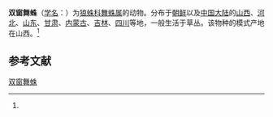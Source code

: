 {{Speciesbox
| name = 双窗舞蛛
| status = 
| status_system = 
| image = 
| genus = Alopecosa
| species = licenti
| authority = (Schenkel, 1953)<ref name='id13767'>{{cite web| url =http://www.bioinfo.cn/db05/BjdwSpecies.php?action=view&id=13767| title =双窗舞蛛| work =《中国动物物种编目数据库》| publisher =中国科学院微生物研究所| author =中国科学院动物研究所| accessdate =2009-04-28| deadurl =yes| archiveurl =https://web.archive.org/web/20160305024612/http://www.bioinfo.cn/db05/BjdwSpecies.php?action=view&id=13767| archivedate =2016-03-05}}</ref>
}}

'''双窗舞蛛'''（[[学名|学名]]：{{lang|la|''Alopecosa licenti''}}）为[[狼蛛科|狼蛛科]][[舞蛛属|舞蛛属]]的动物。分布于[[朝鲜|朝鲜]]以及[[中国大陆|中国大陆]]的[[山西|山西]]、[[河北|河北]]、[[山东|山东]]、[[甘肃|甘肃]]、[[内蒙古|内蒙古]]、[[吉林|吉林]]、[[四川|四川]]等地，一般生活于草丛。该物种的模式产地在山西。<ref name='id13767'/>

== 参考文献 ==
{{reflist}}

{{Wikispecies|Alopecosa licenti}}
{{Taxonbar|from=Q2187459}}

[[Category:舞蛛属|双窗舞蛛]]


{{蜘蛛小作品}}